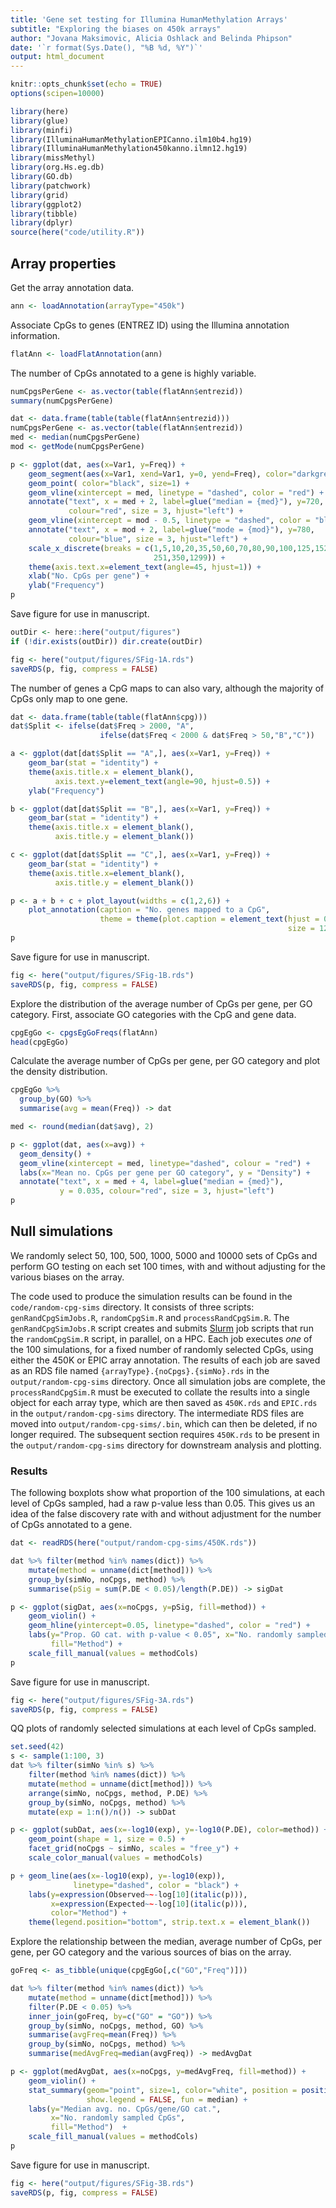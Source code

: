 ```yaml
---
title: 'Gene set testing for Illumina HumanMethylation Arrays'
subtitle: "Exploring the biases on 450k arrays"
author: "Jovana Maksimovic, Alicia Oshlack and Belinda Phipson"
date: '`r format(Sys.Date(), "%B %d, %Y")`'
output: html_document
---
```


```r
knitr::opts_chunk$set(echo = TRUE)
options(scipen=10000)
```

```r
library(here)
library(glue)
library(minfi)
library(IlluminaHumanMethylationEPICanno.ilm10b4.hg19)
library(IlluminaHumanMethylation450kanno.ilmn12.hg19)
library(missMethyl)
library(org.Hs.eg.db)
library(GO.db)
library(patchwork)
library(grid)
library(ggplot2)
library(tibble)
library(dplyr)
source(here("code/utility.R"))
```

## Array properties

Get the array annotation data.

```r
ann <- loadAnnotation(arrayType="450k")
```

Associate CpGs to genes (ENTREZ ID) using the Illumina annotation information.

```r
flatAnn <- loadFlatAnnotation(ann)
```

The number of CpGs annotated to a gene is highly variable.

```r
numCpgsPerGene <- as.vector(table(flatAnn$entrezid))
summary(numCpgsPerGene)
```

```r
dat <- data.frame(table(table(flatAnn$entrezid)))
numCpgsPerGene <- as.vector(table(flatAnn$entrezid))
med <- median(numCpgsPerGene)
mod <- getMode(numCpgsPerGene)

p <- ggplot(dat, aes(x=Var1, y=Freq)) +
    geom_segment(aes(x=Var1, xend=Var1, y=0, yend=Freq), color="darkgrey") +
    geom_point( color="black", size=1) +
    geom_vline(xintercept = med, linetype = "dashed", color = "red") +
    annotate("text", x = med + 2, label=glue("median = {med}"), y=720, 
             colour="red", size = 3, hjust="left") +
    geom_vline(xintercept = mod - 0.5, linetype = "dashed", color = "blue") +
    annotate("text", x = mod + 2, label=glue("mode = {mod}"), y=780, 
             colour="blue", size = 3, hjust="left") +
    scale_x_discrete(breaks = c(1,5,10,20,35,50,60,70,80,90,100,125,152,202,
                                251,350,1299)) +
    theme(axis.text.x=element_text(angle=45, hjust=1)) +
    xlab("No. CpGs per gene") +
    ylab("Frequency")
p
```

Save figure for use in manuscript.

```r
outDir <- here::here("output/figures")
if (!dir.exists(outDir)) dir.create(outDir)

fig <- here("output/figures/SFig-1A.rds")
saveRDS(p, fig, compress = FALSE)
```

The number of genes a CpG maps to can also vary, although the majority of CpGs only map to one gene.

```r
dat <- data.frame(table(table(flatAnn$cpg)))
dat$Split <- ifelse(dat$Freq > 2000, "A",
                    ifelse(dat$Freq < 2000 & dat$Freq > 50,"B","C"))

a <- ggplot(dat[dat$Split == "A",], aes(x=Var1, y=Freq)) +
    geom_bar(stat = "identity") +
    theme(axis.title.x = element_blank(),
          axis.text.y=element_text(angle=90, hjust=0.5)) +
    ylab("Frequency")

b <- ggplot(dat[dat$Split == "B",], aes(x=Var1, y=Freq)) +
    geom_bar(stat = "identity") +
    theme(axis.title.x = element_blank(),
          axis.title.y = element_blank())

c <- ggplot(dat[dat$Split == "C",], aes(x=Var1, y=Freq)) +
    geom_bar(stat = "identity") +
    theme(axis.title.x=element_blank(),
          axis.title.y = element_blank())

p <- a + b + c + plot_layout(widths = c(1,2,6)) +
    plot_annotation(caption = "No. genes mapped to a CpG",
                    theme = theme(plot.caption = element_text(hjust = 0.5,
                                                              size = 12)))
p
```

Save figure for use in manuscript.

```r
fig <- here("output/figures/SFig-1B.rds")
saveRDS(p, fig, compress = FALSE)
```

Explore the distribution of the average number of CpGs per gene, per GO category. First, associate GO categories with the CpG and gene data.

```r
cpgEgGo <- cpgsEgGoFreqs(flatAnn)
head(cpgEgGo)
```

Calculate the average number of CpGs per gene, per GO category and plot the density distribution. 

```r
cpgEgGo %>% 
  group_by(GO) %>%
  summarise(avg = mean(Freq)) -> dat

med <- round(median(dat$avg), 2)

p <- ggplot(dat, aes(x=avg)) +
  geom_density() +
  geom_vline(xintercept = med, linetype="dashed", colour = "red") +
  labs(x="Mean no. CpGs per gene per GO category", y = "Density") +
  annotate("text", x = med + 4, label=glue("median = {med}"), 
           y = 0.035, colour="red", size = 3, hjust="left")
p
```

## Null simulations

We randomly select 50, 100, 500, 1000, 5000 and 10000 sets of CpGs and perform GO testing on each set 100 times, with and without adjusting for the various biases on the array. 

The code used to produce the simulation results can be found in the `code/random-cpg-sims` directory. It consists of three scripts: `genRandCpgSimJobs.R`, `randomCpgSim.R` and `processRandCpgSim.R`. The `genRandCpgSimJobs.R` script creates and submits [Slurm](https://slurm.schedmd.com/overview.html) job scripts that run the `randomCpgSim.R` script, in parallel, on a HPC. Each job executes *one* of the 100 simulations, for a fixed number of randomly selected CpGs, using either the 450K or EPIC array annotation. The results of each job are saved as an RDS file named `{arrayType}.{noCpgs}.{simNo}.rds` in the `output/random-cpg-sims` directory. Once all simulation jobs are complete, the `processRandCpgSim.R` must be executed to collate the results into a single object for each array type, which are then saved as `450K.rds` and `EPIC.rds` in the `output/random-cpg-sims` directory. The intermediate RDS files are moved into `output/random-cpg-sims/.bin`, which can then be deleted, if no longer required. The subsequent section requires `450K.rds` to be present in the `output/random-cpg-sims` directory for downstream analysis and plotting.             

### Results  

The following boxplots show what proportion of the 100 simulations, at each level of CpGs sampled, had a raw p-value less than 0.05. This gives us an idea of the false discovery rate with and without adjustment for the number of CpGs annotated to a gene.

```r
dat <- readRDS(here("output/random-cpg-sims/450K.rds"))

dat %>% filter(method %in% names(dict)) %>%
    mutate(method = unname(dict[method])) %>%
    group_by(simNo, noCpgs, method) %>% 
    summarise(pSig = sum(P.DE < 0.05)/length(P.DE)) -> sigDat

p <- ggplot(sigDat, aes(x=noCpgs, y=pSig, fill=method)) + 
    geom_violin() +
    geom_hline(yintercept=0.05, linetype="dashed", color = "red") +
    labs(y="Prop. GO cat. with p-value < 0.05", x="No. randomly sampled CpGs",
         fill="Method") +
    scale_fill_manual(values = methodCols)
p
```

Save figure for use in manuscript.

```r
fig <- here("output/figures/SFig-3A.rds")
saveRDS(p, fig, compress = FALSE)
```

QQ plots of randomly selected simulations at each level of CpGs sampled.

```r
set.seed(42)
s <- sample(1:100, 3)
dat %>% filter(simNo %in% s) %>%
    filter(method %in% names(dict)) %>%
    mutate(method = unname(dict[method])) %>%
    arrange(simNo, noCpgs, method, P.DE) %>%
    group_by(simNo, noCpgs, method) %>%
    mutate(exp = 1:n()/n()) -> subDat

p <- ggplot(subDat, aes(x=-log10(exp), y=-log10(P.DE), color=method)) + 
    geom_point(shape = 1, size = 0.5) + 
    facet_grid(noCpgs ~ simNo, scales = "free_y") +
    scale_color_manual(values = methodCols)

p + geom_line(aes(x=-log10(exp), y=-log10(exp)),
              linetype="dashed", color = "black") +
    labs(y=expression(Observed~~-log[10](italic(p))), 
         x=expression(Expected~~-log[10](italic(p))),
         color="Method") +
    theme(legend.position="bottom", strip.text.x = element_blank())
```

Explore the relationship between the median, average number of CpGs, per gene, per GO category and the various sources of bias on the array.

```r
goFreq <- as_tibble(unique(cpgEgGo[,c("GO","Freq")]))

dat %>% filter(method %in% names(dict)) %>%
    mutate(method = unname(dict[method])) %>% 
    filter(P.DE < 0.05) %>%
    inner_join(goFreq, by=c("GO" = "GO")) %>%
    group_by(simNo, noCpgs, method, GO) %>%
    summarise(avgFreq=mean(Freq)) %>% 
    group_by(simNo, noCpgs, method) %>%
    summarise(medAvgFreq=median(avgFreq)) -> medAvgDat

p <- ggplot(medAvgDat, aes(x=noCpgs, y=medAvgFreq, fill=method)) + 
    geom_violin() + 
    stat_summary(geom="point", size=1, color="white", position = position_dodge(0.9),
                 show.legend = FALSE, fun = median) +
    labs(y="Median avg. no. CpGs/gene/GO cat.", 
         x="No. randomly sampled CpGs",
         fill="Method")  +
    scale_fill_manual(values = methodCols)
p
```

Save figure for use in manuscript.

```r
fig <- here("output/figures/SFig-3B.rds")
saveRDS(p, fig, compress = FALSE)
```





